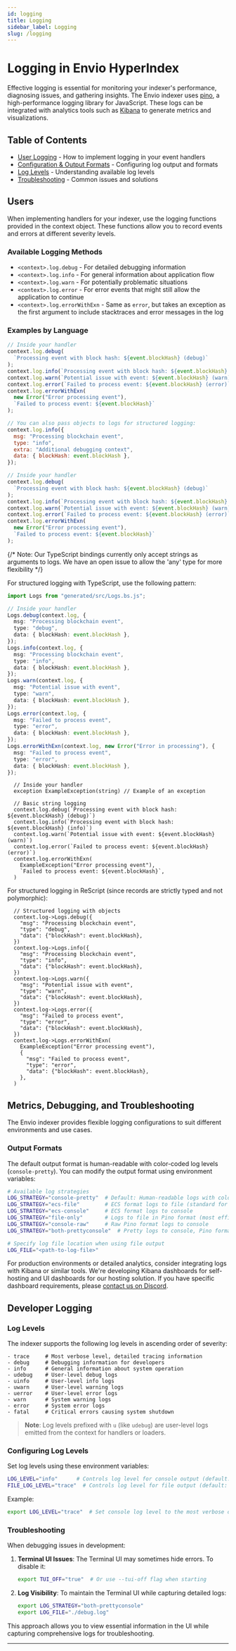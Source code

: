 ```yaml
---
id: logging
title: Logging
sidebar_label: Logging
slug: /logging
---
```



# Logging in Envio HyperIndex

Effective logging is essential for monitoring your indexer's performance, diagnosing issues, and gathering insights. The Envio indexer uses [pino](https://github.com/pinojs/pino/), a high-performance logging library for JavaScript. These logs can be integrated with analytics tools such as [Kibana](https://www.elastic.co/what-is/kibana) to generate metrics and visualizations.

## Table of Contents

- [User Logging](#users) - How to implement logging in your event handlers
- [Configuration & Output Formats](#metrics-debugging-and-troubleshooting) - Configuring log output and formats
- [Log Levels](#developer-logging) - Understanding available log levels
- [Troubleshooting](#troubleshooting) - Common issues and solutions

## Users

When implementing handlers for your indexer, use the logging functions provided in the context object. These functions allow you to record events and errors at different severity levels.

### Available Logging Methods

- `<context>.log.debug` - For detailed debugging information
- `<context>.log.info` - For general information about application flow
- `<context>.log.warn` - For potentially problematic situations
- `<context>.log.error` - For error events that might still allow the application to continue
- `<context>.log.errorWithExn` - Same as `error`, but takes an exception as the first argument to include stacktraces and error messages in the log

### Examples by Language

<Tabs>
  <TabItem value="javascript" label="JavaScript">

```javascript
// Inside your handler
context.log.debug(
  `Processing event with block hash: ${event.blockHash} (debug)`
);
context.log.info(`Processing event with block hash: ${event.blockHash} (info)`);
context.log.warn(`Potential issue with event: ${event.blockHash} (warn)`);
context.log.error(`Failed to process event: ${event.blockHash} (error)`);
context.log.errorWithExn(
  new Error("Error processing event"),
  `Failed to process event: ${event.blockHash}`
);

// You can also pass objects to logs for structured logging:
context.log.info({
  msg: "Processing blockchain event",
  type: "info",
  extra: "Additional debugging context",
  data: { blockHash: event.blockHash },
});
```

  </TabItem>
  <TabItem value="typescript" label="TypeScript">

```typescript
// Inside your handler
context.log.debug(
  `Processing event with block hash: ${event.blockHash} (debug)`
);
context.log.info(`Processing event with block hash: ${event.blockHash} (info)`);
context.log.warn(`Potential issue with event: ${event.blockHash} (warn)`);
context.log.error(`Failed to process event: ${event.blockHash} (error)`);
context.log.errorWithExn(
  new Error("Error processing event"),
  `Failed to process event: ${event.blockHash}`
);
```

{/* Note: Our TypeScript bindings currently only accept strings as arguments to logs. We have an open issue to allow the 'any' type for more flexibility */}

For structured logging with TypeScript, use the following pattern:

```typescript
import Logs from "generated/src/Logs.bs.js";

// Inside your handler
Logs.debug(context.log, {
  msg: "Processing blockchain event",
  type: "debug",
  data: { blockHash: event.blockHash },
});
Logs.info(context.log, {
  msg: "Processing blockchain event",
  type: "info",
  data: { blockHash: event.blockHash },
});
Logs.warn(context.log, {
  msg: "Potential issue with event",
  type: "warn",
  data: { blockHash: event.blockHash },
});
Logs.error(context.log, {
  msg: "Failed to process event",
  type: "error",
  data: { blockHash: event.blockHash },
});
Logs.errorWithExn(context.log, new Error("Error in processing"), {
  msg: "Failed to process event",
  type: "error",
  data: { blockHash: event.blockHash },
});
```

  </TabItem>
  <TabItem value="rescript" label="ReScript">

```rescript
  // Inside your handler
  exception ExampleException(string) // Example of an exception

  // Basic string logging
  context.log.debug(`Processing event with block hash: ${event.blockHash} (debug)`)
  context.log.info(`Processing event with block hash: ${event.blockHash} (info)`)
  context.log.warn(`Potential issue with event: ${event.blockHash} (warn)`)
  context.log.error(`Failed to process event: ${event.blockHash} (error)`)
  context.log.errorWithExn(
    ExampleException("Error processing event"),
    `Failed to process event: ${event.blockHash}`,
  )
```

For structured logging in ReScript (since records are strictly typed and not polymorphic):

```rescript
  // Structured logging with objects
  context.log->Logs.debug({
    "msg": "Processing blockchain event",
    "type": "debug",
    "data": {"blockHash": event.blockHash},
  })
  context.log->Logs.info({
    "msg": "Processing blockchain event",
    "type": "info",
    "data": {"blockHash": event.blockHash},
  })
  context.log->Logs.warn({
    "msg": "Potential issue with event",
    "type": "warn",
    "data": {"blockHash": event.blockHash},
  })
  context.log->Logs.error({
    "msg": "Failed to process event",
    "type": "error",
    "data": {"blockHash": event.blockHash},
  })
  context.log->Logs.errorWithExn(
    ExampleException("Error processing event"),
    {
      "msg": "Failed to process event",
      "type": "error",
      "data": {"blockHash": event.blockHash},
    },
  )
```

  </TabItem>
</Tabs>

## Metrics, Debugging, and Troubleshooting

The Envio indexer provides flexible logging configurations to suit different environments and use cases.

### Output Formats

The default output format is human-readable with color-coded log levels (`console-pretty`). You can modify the output format using environment variables:

```bash
# Available log strategies
LOG_STRATEGY="console-pretty"  # Default: Human-readable logs with colors in terminal
LOG_STRATEGY="ecs-file"        # ECS format logs to file (standard for Elastic Stack)
LOG_STRATEGY="ecs-console"     # ECS format logs to console
LOG_STRATEGY="file-only"       # Logs to file in Pino format (most efficient)
LOG_STRATEGY="console-raw"     # Raw Pino format logs to console
LOG_STRATEGY="both-prettyconsole"  # Pretty logs to console, Pino format to file

# Specify log file location when using file output
LOG_FILE="<path-to-log-file>"
```

For production environments or detailed analytics, consider integrating logs with Kibana or similar tools. We're developing Kibana dashboards for self-hosting and UI dashboards for our hosting solution. If you have specific dashboard requirements, please [contact us on Discord](https://discord.gg/DhfFhzuJQh).

## Developer Logging

### Log Levels

The indexer supports the following log levels in ascending order of severity:

```
- trace     # Most verbose level, detailed tracing information
- debug     # Debugging information for developers
- info      # General information about system operation
- udebug    # User-level debug logs
- uinfo     # User-level info logs
- uwarn     # User-level warning logs
- uerror    # User-level error logs
- warn      # System warning logs
- error     # System error logs
- fatal     # Critical errors causing system shutdown
```

> **Note**: Log levels prefixed with `u` (like `udebug`) are user-level logs emitted from the context for handlers or loaders.

### Configuring Log Levels

Set log levels using these environment variables:

```bash
LOG_LEVEL="info"      # Controls log level for console output (default: "info")
FILE_LOG_LEVEL="trace"  # Controls log level for file output (default: "trace")
```

Example:

```bash
export LOG_LEVEL="trace"  # Set console log level to the most verbose option
```

### Troubleshooting

When debugging issues in development:

1. **Terminal UI Issues**: The Terminal UI may sometimes hide errors. To disable it:

   ```bash
   export TUI_OFF="true"  # Or use --tui-off flag when starting
   ```

2. **Log Visibility**: To maintain the Terminal UI while capturing detailed logs:
   ```bash
   export LOG_STRATEGY="both-prettyconsole"
   export LOG_FILE="./debug.log"
   ```

This approach allows you to view essential information in the UI while capturing comprehensive logs for troubleshooting.

---
